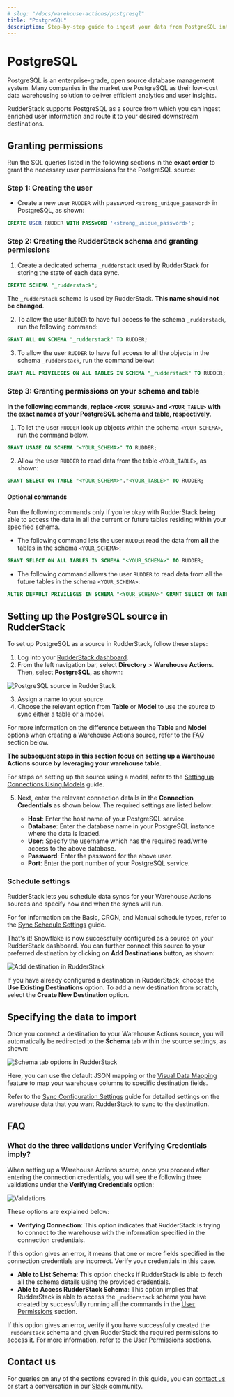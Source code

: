 ```yaml
---
# slug: "/docs/warehouse-actions/postgresql"
title: "PostgreSQL"
description: Step-by-step guide to ingest your data from PostgreSQL into RudderStack.
---
```


# PostgreSQL

PostgreSQL is an enterprise-grade, open source database management system. Many companies in the market use PostgreSQL as their low-cost data warehousing solution to deliver efficient analytics and user insights.

RudderStack supports PostgreSQL as a source from which you can ingest enriched user information and route it to your desired downstream destinations.

## Granting permissions

Run the SQL queries listed in the following sections in the  **exact order** to grant the necessary user permissions for the PostgreSQL source:

### Step 1: Creating the user

- Create a new user `RUDDER` with password `<strong_unique_password>` in PostgreSQL, as shown:

```sql
CREATE USER RUDDER WITH PASSWORD '<strong_unique_password>';
```

### Step 2: Creating the RudderStack schema and granting permissions

1. Create a dedicated schema `_rudderstack` used by RudderStack for storing the state of each data sync.

```sql
CREATE SCHEMA "_rudderstack";
```

<div class="warningBlock">

The <code class="inline-code">_rudderstack</code> schema is used by RudderStack. <strong>This name should not be changed</strong>.
</div>

2. To allow the user `RUDDER` to have full access to the schema `_rudderstack`, run the following command:

```sql
GRANT ALL ON SCHEMA "_rudderstack" TO RUDDER;
```

3. To allow the user `RUDDER` to have full access to all the objects in the schema `_rudderstack`, run the command below:

```sql
GRANT ALL PRIVILEGES ON ALL TABLES IN SCHEMA "_rudderstack" TO RUDDER;
```

### Step 3: Granting permissions on your schema and table

**In the following commands, replace `<YOUR_SCHEMA>` and `<YOUR_TABLE>` with the exact names of your PostgreSQL schema and table, respectively**.

1. To let the user `RUDDER` look up objects within the schema `<YOUR_SCHEMA>`, run the command below.

```sql
GRANT USAGE ON SCHEMA "<YOUR_SCHEMA>" TO RUDDER;
```

2. Allow the user `RUDDER` to read data from the table `<YOUR_TABLE>`, as shown:

```sql
GRANT SELECT ON TABLE "<YOUR_SCHEMA>"."<YOUR_TABLE>" TO RUDDER;
```

#### Optional commands

<div class="warningBlock">

Run the following commands only if you're okay with RudderStack being able to access the data in all the current or future tables residing within your specified schema.
</div>

* The following command lets the user `RUDDER` read the data from **all** the tables in the schema `<YOUR_SCHEMA>`:

```sql
GRANT SELECT ON ALL TABLES IN SCHEMA "<YOUR_SCHEMA>" TO RUDDER;
```

* The following command allows the user `RUDDER` to read data from all the future tables in the schema `<YOUR_SCHEMA>`:

```sql
ALTER DEFAULT PRIVILEGES IN SCHEMA "<YOUR_SCHEMA>" GRANT SELECT ON TABLES TO RUDDER;
```

## Setting up the PostgreSQL source in RudderStack

To set up PostgreSQL as a source in RudderStack, follow these steps:

1. Log into your [RudderStack dashboard](https://app.rudderstack.com/).
2. From the left navigation bar, select **Directory** > **Warehouse Actions**.  Then, select **PostgreSQL**, as shown:

<img src="../assets/warehouse-actions-sources/postgresql-source.png" alt="PostgreSQL source in RudderStack" />

3. Assign a name to your source.
4. Choose the relevant option from **Table** or **Model** to use the source to sync either a table or a model.

<div class="infoBlock">

For more information on the difference between the <strong>Table</strong> and <strong>Model</strong> options when creating a Warehouse Actions source, refer to the <a href="#faq">FAQ</a> section below.
</div>

<div class="warningBlock">

<strong>The subsequent steps in this section focus on setting up a Warehouse Actions source by leveraging your warehouse table</strong>. 

For steps on setting up the source using a model, refer to the <a href="https://www.rudderstack.com/docs/warehouse-actions/features/setting-up-connections-using-models/">Setting up Connections Using Models</a> guide.
</div>

5. Next, enter the relevant connection details in the **Connection Credentials** as shown below. The required settings are listed below:

    * **Host**: Enter the host name of your PostgreSQL service.
    * **Database**: Enter the database name in your PostgreSQL instance where the data is loaded.
    * **User**: Specify the username which has the required read/write access to the above database.
    * **Password**: Enter the password for the above user.
    * **Port**: Enter the port number of your PostgreSQL service.

### Schedule settings

RudderStack lets you schedule data syncs for your Warehouse Actions sources and specify how and when the syncs will run.

<div class="infoBlock">

For for information on the Basic, CRON, and Manual schedule types, refer to the <a href="https://www.rudderstack.com/docs/warehouse-actions/common-settings/sync-schedule-settings/">Sync Schedule Settings</a> guide.
</div>

That's it! Snowflake is now successfully configured as a source on your RudderStack dashboard. You can further connect this source to your preferred destination by clicking on **Add Destinations** button, as shown:

<img src="../assets/warehouse-actions-sources/add-destination.png" alt="Add destination in RudderStack" />

<div class="infoBlock">

If you have already configured a destination in RudderStack, choose the <strong>Use Existing Destinations</strong> option. To add a new destination from scratch, select the <strong>Create New Destination</strong> option.
</div>

## Specifying the data to import

Once you connect a destination to your Warehouse Actions source, you will automatically be redirected to the **Schema** tab within the source settings, as shown:

<img src="../assets/warehouse-actions-sources/schema-tab-options.png" alt="Schema tab options in RudderStack" />

Here, you can use the default JSON mapping or the [Visual Data Mapping](https://www.rudderstack.com/docs/warehouse-actions/features/visual-data-mapper/) feature to map your warehouse columns to specific destination fields.

<div class="infoBlock">

Refer to the <a href="https://www.rudderstack.com/docs/warehouse-actions/common-settings/sync-configuration-settings/">Sync Configuration Settings</a> guide for detailed settings on the warehouse data that you want RudderStack to sync to the destination.
</div>

## FAQ

### What do the three validations under Verifying Credentials imply?

When setting up a Warehouse Actions source, once you proceed after entering the connection credentials, you will see the following three validations under the **Verifying Credentials** option:

<img src="../assets/warehouse-actions-sources/validations.png" alt="Validations" />

These options are explained below:

* **Verifying Connection**: This option indicates that RudderStack is trying to connect to the warehouse with the information specified in the connection credentials. 

<div class="warningBlock">

If this option gives an error, it means that one or more fields specified in the connection credentials are incorrect. Verify your credentials in this case.
</div>

* **Able to List Schema**: This option checks if RudderStack is able to fetch all the schema details using the provided credentials. 
* **Able to Access RudderStack Schema**: This option implies that RudderStack is able to access the `_rudderstack` schema you have created by successfully running all the commands in the [User Permissions](#step-2-creating-the-rudderstack-schema-and-granting-permissions) section. 

<div class="warningBlock">

If this option gives an error, verify if you have successfully created the `_rudderstack` schema and given RudderStack the required permissions to access it. For more information, refer to the <a href="#step-2-creating-the-rudderstack-schema-and-granting-permissions">User Permissions</a> sections.
</div>

## Contact us

For queries on any of the sections covered in this guide, you can [contact us](mailto:%20docs@rudderstack.com) or start a conversation in our [Slack](https://rudderstack.com/join-rudderstack-slack-community) community.
